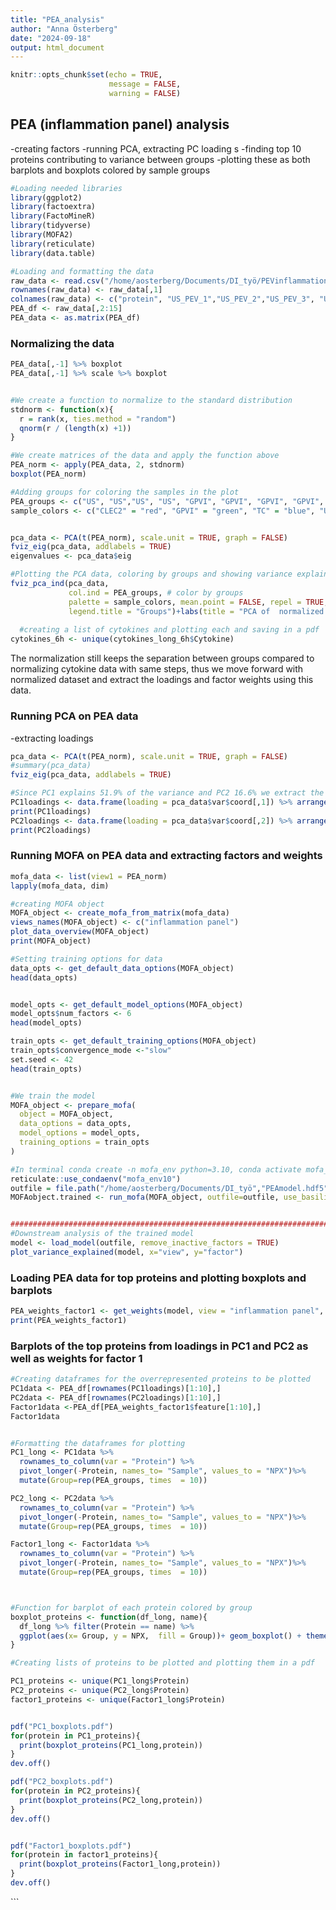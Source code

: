 ```yaml
---
title: "PEA_analysis"
author: "Anna Österberg"
date: "2024-09-18"
output: html_document
---
```


```r
knitr::opts_chunk$set(echo = TRUE, 
                      message = FALSE,
                      warning = FALSE)
```

## PEA (inflammation panel) analysis 
-creating factors 
-running PCA, extracting PC loading s
-finding top 10 proteins contributing to variance between groups 
-plotting these as both barplots and boxplots colored by sample groups 

```r
#Loading needed libraries 
library(ggplot2)
library(factoextra)
library(FactoMineR)
library(tidyverse)
library(MOFA2)
library(reticulate)
library(data.table)

#Loading and formatting the data
raw_data <- read.csv("/home/aosterberg/Documents/DI_työ/PEVinflammationpanel.csv",header = TRUE)
rownames(raw_data) <- raw_data[,1]
colnames(raw_data) <- c("protein", "US_PEV_1","US_PEV_2","US_PEV_3", "US_PEV_4", "GPVI_PEV_1", "GPVI_PEV_2", "GPVI_PEV_3", "GPVI_PEV_4", "CLEC2_PEV_1","CLEC2_PEV_2","CLEC2_PEV_3","TC_PEV_1","TC_PEV_2","TC_PEV_3")
PEA_df <- raw_data[,2:15] 
PEA_data <- as.matrix(PEA_df)

```
### Normalizing the data

```r

PEA_data[,-1] %>% boxplot
PEA_data[,-1] %>% scale %>% boxplot


#We create a function to normalize to the standard distribution 
stdnorm <- function(x){
  r = rank(x, ties.method = "random")
  qnorm(r / (length(x) +1))
}

#We create matrices of the data and apply the function above
PEA_norm <- apply(PEA_data, 2, stdnorm)
boxplot(PEA_norm)

#Adding groups for coloring the samples in the plot 
PEA_groups <- c("US", "US","US", "US", "GPVI", "GPVI", "GPVI", "GPVI", "CLEC2", "CLEC2", "CLEC2", "TC", "TC","TC")
sample_colors <- c("CLEC2" = "red", "GPVI" = "green", "TC" = "blue", "US"= "purple")


pca_data <- PCA(t(PEA_norm), scale.unit = TRUE, graph = FALSE)
fviz_eig(pca_data, addlabels = TRUE)
eigenvalues <- pca_data$eig 

#Plotting the PCA data, coloring by groups and showing variance explained by each principal component
fviz_pca_ind(pca_data,
             col.ind = PEA_groups, # color by groups
             palette = sample_colors, mean.point = FALSE, repel = TRUE,
             legend.title = "Groups")+labs(title = "PCA of  normalized PEA data", x= paste0("PC1 (",round(eigenvalues[1,2],2),"%)"), y= paste0("PC2 (",round(eigenvalues[2,2],2),"%)")) + theme_minimal()+ scale_shape_manual(values = rep(16, length(unique(PEA_groups)))) + guides(color = guide_legend(override.aes = list(shape = 16, size = 4)))+theme(axis.title.x = element_text(size = 13, color = "black"), axis.title.y = element_text(size = 13, color = "black"), axis.text.x = element_blank(), axis.text.y = element_text(size = 11, color = "black"))
                                                                                                                                                                                                                                                                                                                                                       
  #creating a list of cytokines and plotting each and saving in a pdf
cytokines_6h <- unique(cytokines_long_6h$Cytokine)


```

The normalization still keeps the separation between groups compared to normalizing cytokine data with same steps, thus we move forward with normalized dataset and extract the loadings and factor weights using this data. 


### Running PCA on PEA data 
  -extracting loadings 

```r

pca_data <- PCA(t(PEA_norm), scale.unit = TRUE, graph = FALSE)
#summary(pca_data)
fviz_eig(pca_data, addlabels = TRUE) 

#Since PC1 explains 51.9% of the variance and PC2 16.6% we extract the loadings for these two 
PC1loadings <- data.frame(loading = pca_data$var$coord[,1]) %>% arrange(-abs(loading))
print(PC1loadings)
PC2loadings <- data.frame(loading = pca_data$var$coord[,2]) %>% arrange(-abs(loading))
print(PC2loadings)
```

### Running MOFA on PEA data and extracting factors and weights 

```r

mofa_data <- list(view1 = PEA_norm)
lapply(mofa_data, dim)

#creating MOFA object
MOFA_object <- create_mofa_from_matrix(mofa_data)
views_names(MOFA_object) <- c("inflammation panel")
plot_data_overview(MOFA_object)
print(MOFA_object)

#Setting training options for data 
data_opts <- get_default_data_options(MOFA_object) 
head(data_opts)


model_opts <- get_default_model_options(MOFA_object)
model_opts$num_factors <- 6
head(model_opts)

train_opts <- get_default_training_options(MOFA_object)
train_opts$convergence_mode <-"slow"
set.seed <- 42
head(train_opts)


#We train the model 
MOFA_object <- prepare_mofa(
  object = MOFA_object,
  data_options = data_opts,
  model_options = model_opts,
  training_options = train_opts
)

#In terminal conda create -n mofa_env python=3.10, conda activate mofa_env (you don't have to create a new environment each time, reticulate package you have downloaded does not seem to work with python 3.12 use python 3.10)
reticulate::use_condaenv("mofa_env10")
outfile = file.path("/home/aosterberg/Documents/DI_työ","PEAmodel.hdf5")
MOFAobject.trained <- run_mofa(MOFA_object, outfile=outfile, use_basilisk=FALSE)


##############################################################################################################################
#Downstream analysis of the trained model 
model <- load_model(outfile, remove_inactive_factors = TRUE)
plot_variance_explained(model, x="view", y="factor")

```

### Loading PEA data for top proteins and plotting boxplots and barplots 

```r
PEA_weights_factor1 <- get_weights(model, view = "inflammation panel", factor = 1, scale = FALSE, as.data.frame = TRUE) %>% select(-view, -factor) %>%  arrange(-abs(value))
print(PEA_weights_factor1)

```

### Barplots of the top proteins from loadings in PC1 and PC2 as well as weights for factor 1 

```r

#Creating dataframes for the overrepresented proteins to be plotted
PC1data <- PEA_df[rownames(PC1loadings)[1:10],]
PC2data <- PEA_df[rownames(PC2loadings)[1:10],]
Factor1data <-PEA_df[PEA_weights_factor1$feature[1:10],]
Factor1data


#Formatting the dataframes for plotting
PC1_long <- PC1data %>% 
  rownames_to_column(var = "Protein") %>% 
  pivot_longer(-Protein, names_to= "Sample", values_to = "NPX")%>% 
  mutate(Group=rep(PEA_groups, times  = 10))

PC2_long <- PC2data %>% 
  rownames_to_column(var = "Protein") %>% 
  pivot_longer(-Protein, names_to= "Sample", values_to = "NPX")%>% 
  mutate(Group=rep(PEA_groups, times  = 10))

Factor1_long <- Factor1data %>% 
  rownames_to_column(var = "Protein") %>% 
  pivot_longer(-Protein, names_to= "Sample", values_to = "NPX")%>% 
  mutate(Group=rep(PEA_groups, times  = 10))



#Function for barplot of each protein colored by group
boxplot_proteins <- function(df_long, name){
  df_long %>% filter(Protein == name) %>% 
  ggplot(aes(x= Group, y = NPX,  fill = Group))+ geom_boxplot() + theme_minimal()+ labs(title = name)+ theme(plot.title = element_text(hjust=0.5, size =15), axis.title.x = element_text(size = 13, color = "black"), axis.title.y = element_text(size = 13, color = "black"), axis.text.x = element_blank(), axis.text.y = element_text(size = 13, color = "black"))
}

#Creating lists of proteins to be plotted and plotting them in a pdf

PC1_proteins <- unique(PC1_long$Protein)
PC2_proteins <- unique(PC2_long$Protein)
factor1_proteins <- unique(Factor1_long$Protein)


pdf("PC1_boxplots.pdf")
for(protein in PC1_proteins){
  print(boxplot_proteins(PC1_long,protein))
}
dev.off()

pdf("PC2_boxplots.pdf")
for(protein in PC2_proteins){
  print(boxplot_proteins(PC2_long,protein))
}
dev.off()


pdf("Factor1_boxplots.pdf")
for(protein in factor1_proteins){
  print(boxplot_proteins(Factor1_long,protein))
}
dev.off()
```


```


